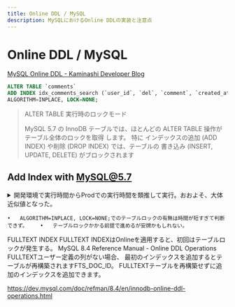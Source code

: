 ```yaml
---
title: Online DDL / MySQL
description: MySQLにおけるOnline DDLの実装と注意点
---
```


# Online DDL / MySQL

[MySQL Online DDL - Kaminashi Developer Blog](https://kaminashi-developer.hatenablog.jp/entry/2023/10/23/mysql-online-ddl)

```sql
ALTER TABLE `comments`
ADD INDEX idx_comments_search (`user_id`, `del`, `comment`, `created_at`)
ALGORITHM=INPLACE, LOCK=NONE;
```
> ALTER TABLE 実行時のロックモード
>
> MySQL 5.7 の InnoDB テーブルでは、ほとんどの ALTER TABLE 操作が テーブル全体のロックを取得 します。 特に インデックスの追加 (ADD INDEX) や削除 (DROP INDEX) では、テーブルの 書き込み (INSERT, UPDATE, DELETE) がブロックされます

## Add Index with MySQL@5.7
<details>
    <summary>開発環境で実行時間からProdでの実行時間を類推して実行。おおよそ、大体近似値となった。</summary>

    # 実測
    # stg: 86500 rows => (649.16ms)
    # 推測
    # prod: 211875 rows => (1.5s)
</details>

	•	⁠ALGORITHM=INPLACE, LOCK=NONE;でのテーブルロックの有無は時間が短すぎて判断できず。 	•	テーブルロックかかる前提で進めるが安牌かもしれない。
FULLTEXT INDEX
FULLTEXT INDEXはOnlineを適用すると、初回はテーブルロックが発生する。
MySQL 8.4 Reference Manual - Online DDL Operations
FULLTEXTユーザー定義の列がない場合、 最初のインデックスを追加するとテーブルが再構築されますFTS_DOC_ID。 FULLTEXTテーブルを再構築せずに追加のインデックスを追加できます。

https://dev.mysql.com/doc/refman/8.4/en/innodb-online-ddl-operations.html
 
